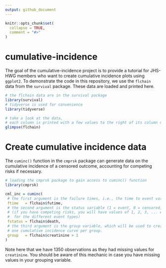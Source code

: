 ```yaml
---
output: github_document
---
```


<!-- README.md is generated from README.Rmd. Please edit that file -->

```r
knitr::opts_chunk$set(
  collapse = TRUE,
  comment = "#>"
)
```

# cumulative-incidence

The goal of the cumulative-incidence project is to provide a tutorial for JHS-HWG members who want to create cumulative incidence plots using `ggplot2`. To demonstrate the code in this repository, we use the `flchain` data from the `survival` package. These data are loaded and printed here.

```r

# the flchain data are in the survival package
library(survival)
# tidyverse is used for convenience
library(tidyverse)

# take a look at the data, 
# each column is printed with a few values to the right of its column name
glimpse(flchain)

```

# Create cumulative incidence data

The `cuminc()` function in the `cmprsk` package can generate data on the cumulative incidence of a censored outcome, accounting for competing risks if necessary.

```r

# loading the cmprsk package to gain access to cuminc() function
library(cmprsk)

cml_inc = cuminc(
 # the first argument is the failure times, i.e., the time to event variable
 ftime   = flchain$futime, 
 # the second argument is the status variable (1 = event, 0 = censored)
 # (if you have competing risks, you will have values of 1, 2, 3, ... etc 
 #  for the different event types)
 fstatus = flchain$death,
 # the third argument is the group variable, which will be used to create 
 # one cumulative incidence curve per group.
 group   = flchain$creatinine > 1
)
```

Note here that we have 1350 observations as they had missing values for `creatinine`. You should be aware of this mechanic in case you have missing values in your grouping variable.

